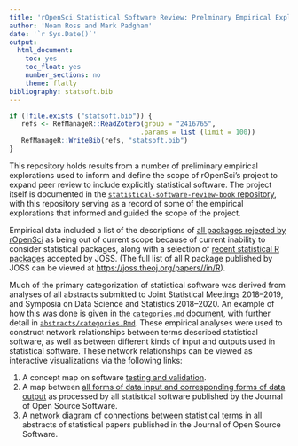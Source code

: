 ```yaml
---
title: 'rOpenSci Statistical Software Review: Prelminary Empirical Explorations'
author: 'Noam Ross and Mark Padgham'
date: '`r Sys.Date()`'
output:
  html_document:
    toc: yes
    toc_float: yes
    number_sections: no
    theme: flatly
bibliography: statsoft.bib
---
```


```r
if (!file.exists ("statsoft.bib")) {
   refs <- RefManageR::ReadZotero(group = "2416765",
                                 .params = list (limit = 100))
   RefManageR::WriteBib(refs, "statsoft.bib")
}
```

This repository holds results from a number of preliminary empirical
explorations used to inform and define the scope of rOpenSci's project to
expand peer review to include explicitly statistical software. The project
itself is documented in the [`statistical-software-review-book`
repository](https://github.com/ropenscilabs/statistical-software-review-book),
with this repository serving as a record of some of the empirical explorations
that informed and guided the scope of the project.

Empirical data included a list of the descriptions of [all packages rejected by
rOpenSci](https://github.com/ropenscilabs/statistical-software/blob/master/abstracts/ropensci-abstracts.md)
as being out of current scope because of current inability to consider
statistical packages, along with a selection of [recent statistical
R packages](https://github.com/ropenscilabs/statistical-software/blob/master/abstracts/joss-abstracts.md)
accepted by JOSS. (The full list of all R package published by JOSS can be
viewed at <https://joss.theoj.org/papers//in/R>).

Much of the primary categorization of statistical software was derived from
analyses of all abstracts submitted to Joint Statistical Meetings 2018--2019,
and Symposia on Data Science and Statistics 2018--2020. An example of how this
was done is given in the [`categories.md`
document](https://github.com/ropenscilabs/statistical-software/blob/master/categories.Rmd),
with further detail in
[`abstracts/categories.Rmd`](https://github.com/ropenscilabs/statistical-software/blob/master/abstracts/categories.Rmd).
These empirical analyses were used to construct network relationships between
terms described statistical software, as well as between different kinds of
input and outputs used in statistical software. These network relationships can
be viewed as interactive visualizations via the following links:

1. A concept map on software [testing and
   validation](https://ropenscilabs.github.io/statistical-software/testing-and-validation/).
2. A map between [all forms of data input and corresponding forms of data
   output](https://ropenscilabs.github.io/statistical-software/abstracts/network-io/)
   as processed by all statistical software published by the Journal of Open
   Source Software.
3. A network diagram of [connections between statistical
   terms](https://ropenscilabs.github.io/statistical-software/abstracts/network-terms/)
   in all abstracts of statistical papers published in the Journal of Open
   Source Software.

